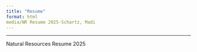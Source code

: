 ```yaml
---
title: "Resume"
format: html
media/NR Resume 2025-Schartz, Madi
---
```


------------------------------------------------------------------------

Natural Resources Resume 2025
